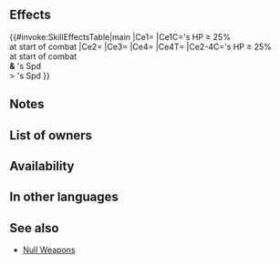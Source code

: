 {{Weapon Infobox
|tagid=SID_見切り追撃の槍
|intID=4180
|image=wep_lc169
|exclusive=0
|weaponType=Lance
|cost=200
|might=10
|range=1
|effect=At start of combat, if unit's HP ≥ 25%, grants Atk/Spd+5 to unit during combat, and also, if unit's Spd > foe's Spd, neutralizes effects that guarantee foe's follow-up attacks and effects that prevent unit's follow-up attacks and deals +5 damage during combat (except when dealing damage with area-of-effect Specials).
|required=Steel Lance
|next=Null Spear+
|promotionRarity=5
|promotionTier=1
|properties=random_owner
}}
==Effects==
{{#invoke:SkillEffectsTable|main
|Ce1={{Eft|Temporary buffs|Atk/Spd|5}}
|Ce1C={{Tgt|Unit}}'s HP ≥ 25%<br>at start of combat
|Ce2={{Eft|Damage Boost|5}}
|Ce3={{Eft|Neutralize Prevent Follow-Ups}}
|Ce4={{Eft|Neutralize Guaranteed Follow-Ups}}
|Ce4T={{Tgt|Foe}}
|Ce2-4C={{Tgt|Unit}}'s HP ≥ 25%<br>at start of combat<br>'''&''' {{Tgt|Unit}}'s Spd<br>> {{Tgt|Foe}}'s Spd
}}

==Notes==
{{Temporary buffs}}
{{Follow-up effect neutralization}}
{{FlatDamage|5}}
==List of owners==
{{Skill Hero List}}
==Availability==
{{PassiveFocusList}}
{{PassiveDistributionList}}
{{PassiveCombatManualList}}
==In other languages==
{{OtherLanguages
|japanese=見切り追撃の槍
|german=Negationslanze
|spanishEU=Pica anuladora
|spanishLA=Pica nula
|french=Lance obstacle
|italian=Lancia del vento
|chineseTW=識破追擊之槍
|portuguese=Lança nula
}}
==See also==
{{See also skills|cond=Description LIKE '%grants Atk/Spd+%during combat%neutralizes effects%guarantee%prevent%' AND Description NOT LIKE '%【Null Follow-Up】%' AND Exclusive='1' AND Name NOT LIKE 'Null%+'}}
* [[Skill_families/Weapons#Null_(weapons)|Null Weapons]]
{{Weapons Navbox}}